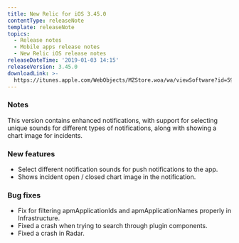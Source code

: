 ```yaml
---
title: New Relic for iOS 3.45.0
contentType: releaseNote
template: releaseNote
topics:
  - Release notes
  - Mobile apps release notes
  - New Relic iOS release notes
releaseDateTime: '2019-01-03 14:15'
releaseVersion: 3.45.0
downloadLink: >-
  https://itunes.apple.com/WebObjects/MZStore.woa/wa/viewSoftware?id=594038638&mt=8
---
```


### Notes

This version contains enhanced notifications, with support for selecting unique sounds for different types of notifications, along with showing a chart image for incidents.

### New features

* Select different notification sounds for push notifications to the app.
* Shows incident open / closed chart image in the notification.

### Bug fixes

* Fix for filtering apmApplicationIds and apmApplicationNames properly in Infrastructure.
* Fixed a crash when trying to search through plugin components.
* Fixed a crash in Radar.
